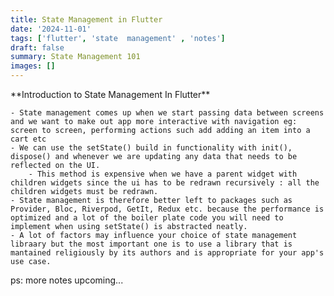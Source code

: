 ```yaml
---
title: State Management in Flutter
date: '2024-11-01'
tags: ['flutter', 'state  management' , 'notes']
draft: false
summary: State Management 101
images: []
---
```



<p> 
**Introduction to State Management In Flutter**
</p>
<p>

	- State management comes up when we start passing data between screens and we want to make out app more interactive with navigation eg: screen to screen, performing actions such add adding an item into a cart etc
	- We can use the setState() build in functionality with init(), dispose() and whenever we are updating any data that needs to be reflected on the UI.
		- This method is expensive when we have a parent widget with children widgets since the ui has to be redrawn recursively : all the children widgets must be redrawn.
	- State management is therefore better left to packages such as Provider, Bloc, Riverpod, GetIt, Redux etc. because the performance is optimized and a lot of the boiler plate code you will need to implement when using setState() is abstracted neatly.
	- A lot of factors may influence your choice of state management libraary but the most important one is to use a library that is mantained religiously by its authors and is appropriate for your app's use case.
ps: more notes upcoming...
    </p>